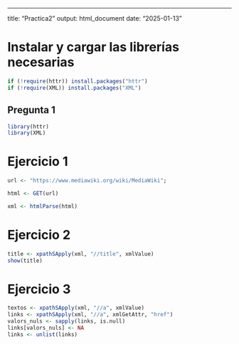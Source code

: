 ------------------------------------------------------------------------

title: "Practica2" output: html_document date: "2025-01-13"

# Instalar y cargar las librerías necesarias

```r
if (!require(httr)) install.packages("httr")
if (!require(XML)) install.packages("XML")
```

## Pregunta 1

```r
library(httr)
library(XML)
```

# Ejercicio 1

```r
url <- "https://www.mediawiki.org/wiki/MediaWiki";

html <- GET(url)

xml <- htmlParse(html)
```

# Ejercicio 2

```r
title <- xpathSApply(xml, "//title", xmlValue)
show(title)
```

# Ejercicio 3

```r
textos <- xpathSApply(xml, "//a", xmlValue)
links <- xpathSApply(xml, "//a", xmlGetAttr, "href")
valors_nuls <- sapply(links, is.null)
links[valors_nuls] <- NA
links <- unlist(links)
```


